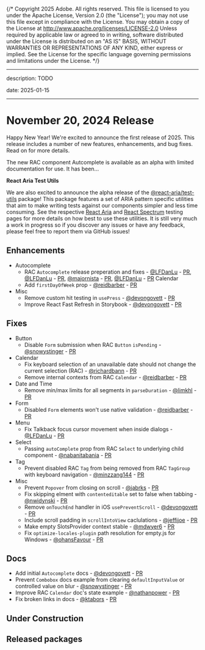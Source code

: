 {/* Copyright 2025 Adobe. All rights reserved.
This file is licensed to you under the Apache License, Version 2.0 (the "License");
you may not use this file except in compliance with the License. You may obtain a copy
of the License at http://www.apache.org/licenses/LICENSE-2.0
Unless required by applicable law or agreed to in writing, software distributed under
the License is distributed on an "AS IS" BASIS, WITHOUT WARRANTIES OR REPRESENTATIONS
OF ANY KIND, either express or implied. See the License for the specific language
governing permissions and limitations under the License. */}


---

description: TODO

date: 2025-01-15

---

# November 20, 2024 Release

Happy New Year! We're excited to announce the first release of 2025. This release includes a number of new features, enhancements, and bug fixes. Read on for more details.

The new RAC component Autcomplete is available as an alpha with limited documentation for use. It has been...

**React Aria Test Utils**

We are also excited to announce the alpha release of the [@react-aria/test-utils](https://www.npmjs.com/package/@react-aria/test-utils) package! This package features a set of ARIA pattern specific utilities that
aim to make writing tests against our components simpler and less time consuming. See the respective [React Aria](../testing/#react-aria-test-utils) and [React Spectrum](../testing/#react-spectrum-test-utils) testing pages
for more details on how best to use these utilities. It is still very much a work in progress so if you discover any issues or have any feedback, please feel free to report them via GitHub issues!

## Enhancements

- Autocomplete
  - RAC `Autocomplete` release preperation and fixes - [@LFDanLu](https://github.com/LFDanLu) - [PR](https://github.com/adobe/react-spectrum/pull/7475), [@LFDanLu](https://github.com/LFDanLu) - [PR](https://github.com/adobe/react-spectrum/pull/7589), [@majornista](https://github.com/majornista) - [PR](https://github.com/adobe/react-spectrum/pull/7403), [@LFDanLu](https://github.com/LFDanLu) - [PR](https://github.com/adobe/react-spectrum/pull/7584)
Calendar
  - Add `firstDayOfWeek` prop - [@reidbarber](https://github.com/reidbarber) - [PR](https://github.com/adobe/react-spectrum/pull/7363)
- Misc
  - Remove custom hit testing in `usePress` - [@devongovett](https://github.com/devongovett) - [PR](https://github.com/adobe/react-spectrum/pull/7427)
  - Improve React Fast Refresh in Storybook - [@devongovett](https://github.com/devongovett) - [PR](https://github.com/adobe/react-spectrum/pull/7435)

## Fixes

- Button
  - Disable `Form` submission when RAC `Button` `isPending` - [@snowystinger](https://github.com/snowystinger) - [PR](https://github.com/adobe/react-spectrum/pull/7498)
- Calendar
  - Fix keyboard selection of an unavailable date should not change the current selection (RAC) - [@richardbann](https://github.com/richardbann) - [PR](https://github.com/adobe/react-spectrum/pull/7455)
  - Remove internal contexts from RAC `Calendar` - [@reidbarber](https://github.com/reidbarber) - [PR](https://github.com/adobe/react-spectrum/pull/7593)
- Date and Time
  - Remove min/max limits for all segments in `parseDuration` - [@limkhl](https://github.com/limkhl) - [PR](https://github.com/adobe/react-spectrum/pull/7064)
- Form
  - Disabled `Form` elements won't use native validation - [@reidbarber](https://github.com/reidbarber) - [PR](https://github.com/adobe/react-spectrum/pull/7531)
- Menu
  - Fix Talkback focus cursor movement when inside dialogs - [@LFDanLu](https://github.com/LFDanLu) - [PR](https://github.com/adobe/react-spectrum/pull/7478)
- Select
  - Passing `autoComplete` prop from RAC `Select` to underlying child component - [@nabanitabania](https://github.com/nabanitabania) - [PR](https://github.com/adobe/react-spectrum/pull/7452)
- Tag
  - Prevent disabled RAC `Tag` from being removed from RAC `TagGroup` with keyboard navigation - [@minzzang144](https://github.com/minzzang144) - [PR](https://github.com/adobe/react-spectrum/pull/7394)
- Misc
  - Prevent `Popover` from closing on scroll - [@jabrks](https://github.com/jabrks) - [PR](https://github.com/adobe/react-spectrum/pull/7541)
  - Fix skipping elment with `contenteditable` set to false when tabbing - [@nwidynski](https://github.com/nwidynski) - [PR](https://github.com/adobe/react-spectrum/pull/7340)
  - Remove `onTouchEnd` handler in iOS `usePreventScroll` - [@devongovett](https://github.com/devongovett) - [PR](https://github.com/adobe/react-spectrum/pull/7479)
  - Include scroll padding in `scrollIntoView` caclulations - [@jeffijoe](https://github.com/jeffijoe) - [PR](https://github.com/adobe/react-spectrum/pull/7484)
  - Make empty SlotsProvider context stable - [@mdwyer6](https://github.com/mdwyer6) - [PR](https://github.com/adobe/react-spectrum/pull/7485)
  - Fix `optimize-locales-plugin` path resolution for empty.js for Windows - [@ohansFavour](https://github.com/ohansFavour) - [PR](https://github.com/adobe/react-spectrum/pull/7568)

## Docs

- Add initial `Autocomplete` docs - [@devongovett](https://github.com/devongovett) - [PR](https://github.com/adobe/react-spectrum/pull/7581)
- Prevent `Combobox` docs example from clearing `defaultInputValue` or controlled value on blur - [@snowystinger](https://github.com/snowystinger) - [PR](https://github.com/adobe/react-spectrum/pull/7439)
- Improve RAC `Calendar` doc's state example - [@nathanpower](https://github.com/nathanpower) - [PR](https://github.com/adobe/react-spectrum/pull/7473)
- Fix broken links in docs - [@ktabors](https://github.com/ktabors) - [PR](https://github.com/adobe/react-spectrum/pull/7530)

## Under Construction

## Released packages
